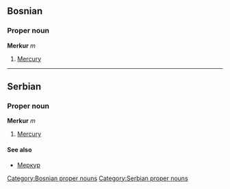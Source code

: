 ==Bosnian==
===Proper noun===
'''Merkur''' ''m''
#[[Mercury]]
[[Category:Bosnian proper nouns]]
----
==Serbian==
===Proper noun===
'''Merkur''' ''m''
#[[Mercury]]
====See also====
*[[Меркур]]
[[Category:Serbian proper nouns]]